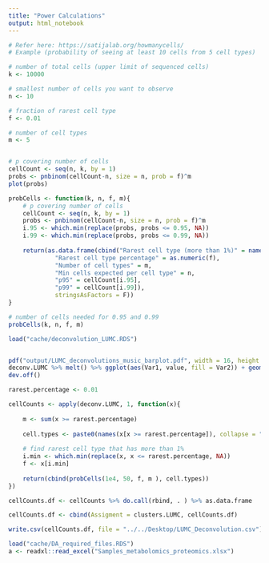 ```yaml
---
title: "Power Calculations"
output: html_notebook
---
```



```r
# Refer here: https://satijalab.org/howmanycells/
# Example (probability of seeing at least 10 cells from 5 cell types)

# number of total cells (upper limit of sequenced cells)
k <- 10000

# smallest number of cells you want to observe
n <- 10

# fraction of rarest cell type
f <- 0.01

# number of cell types
m <- 5


# p covering number of cells
cellCount <- seq(n, k, by = 1)
probs <- pnbinom(cellCount-n, size = n, prob = f)^m
plot(probs)

probCells <- function(k, n, f, m){
    # p covering number of cells
    cellCount <- seq(n, k, by = 1)
    probs <- pnbinom(cellCount-n, size = n, prob = f)^m
    i.95 <- which.min(replace(probs, probs <= 0.95, NA))
    i.99 <- which.min(replace(probs, probs <= 0.99, NA))
    
    return(as.data.frame(cbind("Rarest cell type (more than 1%)" = names(f), 
             "Rarest cell type percentage" = as.numeric(f),
             "Number of cell types" = m,
             "Min cells expected per cell type" = n,
             "p95" = cellCount[i.95], 
             "p99" = cellCount[i.99]), 
             stringsAsFactors = F))
}

# number of cells needed for 0.95 and 0.99
probCells(k, n, f, m)
```

```r
load("cache/deconvolution_LUMC.RDS")


pdf("output/LUMC_deconvolutions_music_barplot.pdf", width = 16, height = 8)
deconv.LUMC %>% melt() %>% ggplot(aes(Var1, value, fill = Var2)) + geom_bar(stat= "identity") + scale_fill_manual(values = cell.type.colors[1:20]) + theme.gg + theme(axis.text.x = element_text(angle = 90, hjust = 1, vjust = 0.5)) + xlab("") + ylab("") + ggtitle("LUMC") + labs(fill = "Cell Type")
dev.off()
```


```r
rarest.percentage <- 0.01

cellCounts <- apply(deconv.LUMC, 1, function(x){
    
    m <- sum(x >= rarest.percentage)
    
    cell.types <- paste0(names(x[x >= rarest.percentage]), collapse = ", ")
    
    # find rarest cell type that has more than 1%
    i.min <- which.min(replace(x, x <= rarest.percentage, NA))
    f <- x[i.min]
    
    return(cbind(probCells(1e4, 50, f, m ), cell.types))
}) 

cellCounts.df <- cellCounts %>% do.call(rbind, . ) %>% as.data.frame

cellCounts.df <- cbind(Assigment = clusters.LUMC, cellCounts.df)

write.csv(cellCounts.df, file = "../../Desktop/LUMC_Deconvolution.csv")

load("cache/DA_required_files.RDS")
a <- readxl::read_excel("Samples_metabolomics_proteomics.xlsx")
```



